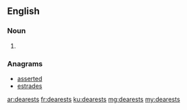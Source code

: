 ==English==

===Noun===
{{head|en|noun plural form}}

# {{plural of|dearest|lang=en}}

===Anagrams===
* [[asserted#English|asserted]]
* [[estrades#English|estrades]]

[[ar:dearests]]
[[fr:dearests]]
[[ku:dearests]]
[[mg:dearests]]
[[my:dearests]]